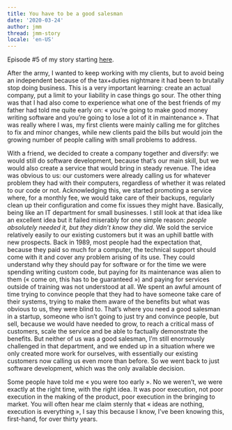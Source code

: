 ```yaml
---
title: You have to be a good salesman
date: '2020-03-24'
author: jmm
thread: jmm-story
locale: 'en-US'
---
```

Episode #5 of my story starting [here](/posts/20200304-my-first-paid-job).

After the army, I wanted to keep working with my clients, but to avoid being an independent because of the tax+duties nightmare it had been to brutally stop doing business. This is a very important learning: create an actual company, put a limit to your liability in case things go sour. The other thing was that I had also come to experience what one of the best friends of my father had told me quite early on: « you’re going to make good money writing software and you’re going to lose a lot of it in maintenance ». That was really where I was, my first clients were mainly calling me for glitches to fix and minor changes, while new clients paid the bills but would join the growing number of people calling with small problems to address.

With a friend, we decided to create a company together and diversify: we would still do software development, because that’s our main skill, but we would also create a service that would bring in steady revenue. The idea was obvious to us: our customers were already calling us for whatever problem they had with their computers, regardless of whether it was related to our code or not. Acknowledging this, we started promoting a service where, for a monthly fee, we would take care of their backups, regularly clean up their configuration and come fix issues they might have. Basically, being like an IT department for small businesses. I still look at that idea like an excellent idea but it failed miserably for one simple reason: _people absolutely needed it, but they didn’t know they did_. We sold the service relatively easily to our existing customers but it was an uphill battle with new prospects. Back in 1989, most people had the expectation that, because they paid so much for a computer, the technical support should come with it and cover any problem arising of its use. They could understand why they should pay for software or for the time we were spending writing custom code, but paying for its maintenance was alien to them (« come on, this has to be guaranteed ») and paying for services outside of training was not understood at all. We spent an awful amount of time trying to convince people that they had to have someone take care of their systems, trying to make them aware of the benefits but what was obvious to us, they were blind to. That’s where you need a good salesman in a startup, someone who isn’t going to just try and convince people, but sell, because we would have needed to grow, to reach a critical mass of customers, scale the service and be able to factually demonstrate the benefits. But neither of us was a good salesman, I’m still enormously challenged in that department, and we ended up in a situation where we only created more work for ourselves, with essentially our existing customers now calling us even more than before. So we went back to just software development, which was the only available decision.

Some people have told me « you were too early ». No we weren’t, we were exactly at the right time, with the right idea. It was poor execution, not poor execution in the making of the product, poor execution in the bringing to market. You will often hear me claim sternly that « ideas are nothing, execution is everything », I say this because I know, I’ve been knowing this, first-hand, for over thirty years.
